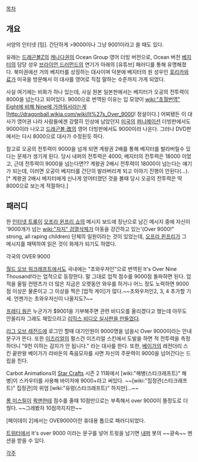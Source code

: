[[목차]]

== 개요 ==
{{{#!html
<iframe title="YouTube video player" width="480" height="390" src="http://www.youtube.com/embed/SiMHTK15Pik" frameborder="0" allowfullscreen></iframe>
}}}

{{{#!html
<iframe title="YouTube video player" width="480" height="390" src="http://www.youtube.com/embed/17zNW-wz35E" frameborder="0" allowfullscreen></iframe>
}}}
{{{#!html
<iframe width="420" height="315" src="//www.youtube.com/embed/hwinHelzosw?rel=0" frameborder="0" allowfullscreen></iframe>
}}}

서양의 인터넷 [밈]. 간단하게 >9000이나 그냥 9001이라고 쓸 때도 있다.

유래는 [[드래곤볼Z]]의 [[캐나다]]권의 Ocean Group 영어 더빙 버전으로, Ocean 버전 [[베지터]]의 담당 성우 [[브라이언 드러먼드]]의 연기가 아래의 [유튜브] 패러디를 통해 유명해졌다. 북미권에선 거의 베지터를 상징하는 대사이며 덕분에 베지터의 원 성우인 [[호리카와 료]]가 미국을 방문해서 이 대사를 영어로 직접 말하는 수준까지 가게 되었다.

사실 여기에는 비화가 하나 있는데, 사실 원본 일본판에서는 베지터가 오공의 전투력이 8000을 넘는다고 되어있다. 9000으로 번역된 이유는 입 모양이 [[wiki:"초월번역" Eight에 비해 Nine에 가까워서]]라는게 [http://dragonball.wikia.com/wiki/It%27s_Over_9000! 정설이다.] 어찌됐든 이 대사가 영어권 나라 사람들에겐 강렬히 인상에 남았던지 [[미국]]의 [[퍼니메이션]] 더빙판에서도 9000이라 나오고 [[드래곤볼 改]]의 영어 더빙판에서도 9000이라 나온다. 그러나 DVD판에서는 다시 8000으로 대사가 수정된듯 하다.

참고로 오공의 전투력이 9000을 넘게 되면 계왕권 2배를 통해 베지터를 발라버릴수 있다는 문제가 생기게 된다. 당시 내퍼의 전투력은 4000, 베지터의 전투력은 18000 이었고, 근데 전투력이 9000을 넘는다면?? 계왕권 2배시 전투력이 18000이 넘는다는 얘기가 되는데, 이러면 오공이 베지터를 간단히 발라버리게 되고 이야기 진행이 안된다(…).[* 계왕권 2배시 베지터에게 신나게 얻어터졌던 것을 볼때 당시 오공의 전투력은 딱 8000으로 보는게 적절하다.]
== 패러디 ==
한 [[트롤링|인터넷 트롤]]이 [[오프라 윈프리 쇼]]의 메시지 보드에 장난으로 남긴 메시지 중에 자신이 '9000개가 넘는 [[wiki:"자지" 검열삭제]]가 아동을 강간하고 있는'(Over 9000!" strong, all raping children) 단체의 일원이라는 것이 있었는데, [[오프라 윈프리]]가 그 메시지를 채택하여 읽은 것이 화제가 되기도 하였다.

{{{#!html
<iframe title="YouTube video player" width="480" height="390" src="http://www.youtube.com/embed/iIrXwYhwicg" frameborder="0" allowfullscreen></iframe>
}}}

{{{#!html
<object width="420" height="315"><param name="movie" value="//www.youtube.com/v/aPuDc0QwJEM?version=3&amp;hl=ko_KR"></param><param name="allowFullScreen" value="true"></param><param name="allowscriptaccess" value="always"></param><embed src="//www.youtube.com/v/aPuDc0QwJEM?version=3&amp;hl=ko_KR" type="application/x-shockwave-flash" width="420" height="315" allowscriptaccess="always" allowfullscreen="true"></embed></object>
}}}
각국의 OVER 9000

[[월드 오브 워크래프트]]에서도 국내에는 "초와우저인"으로 번역된 It's Over Nine Thousand!라는 업적으로 등장한다. 말 그대로 업적 점수를 9000점 돌파하면 된다. 업적을 올릴 컨텐츠가 더 많은 지금은 오랫동안 와우를 하거나 어느 정도 노력하면 9000점 이상은 물론이고 그 이상을 찍은 [업적 게이]가 많다.~~초와우저인2, 3, 4 추가할 기세. 언젠가는 초와우저신이 나올지도?~~

[[프레디 웡]]은 누군가가 $9001을 기부해주면 관련 비디오를 올리겠다고 했는데 아무도 안올리자 그래도 재밌으라고 [http://www.youtube.com/watch?v=LHqEwIadhO8&feature=share&list=ELYVOkuUEEvNQ 리믹스 비디오 실사판을 만들었다].

[[리그 오브 레전드]]에 로그인 할때 대기인원이 9000명을 넘을시 Over 9000이라는 안내문구가 뜬다. 또한 [[이즈리얼]]의 펄스건 이즈리얼 스킨에서 도발을 하면 적 전투력을 측정하더니 "9천 이하는 감지가 안 됩니다." 라는 대사를 한다. 또한, [[베이가]]의 레전더리 스킨 끝판왕 베이가가 라바돈의 죽음모자를 사면 자신의 주문력이 9000을 넘어간다는 드립을 친다.

Carbot Animations의 [[Star Crafts]] 시즌 2 11화에서 [wiki:"해병(스타크래프트)" 해병]이 스카우터를 사용해 바이저에 9000+라고 써있다. ~~[wiki:"집정관(스타크래프트)" 집정관]의 위엄 [wiki:"유령(스타크래프트)" 하지만]...~~

[[롬 미스릴]]이 [[퀵맨]]한테 점수를 줄때 10점만으로는 부족해서 over 9000이 뜰정도로 더 줬다. ~~그래봤자 10점까지지만~~

[페이데이 2]에서는 OVE9000이란 휴대용 톱으로 패러디되었다.

[[트위터]]에서 It's over 9000 이라는 문구를 넣어 트윗을 남기면 [[내퍼]] 봇의 ~~광속~~ 멘션을 받을 수 있다.

[[각주]]
